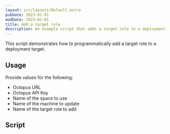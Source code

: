 ```yaml
---
layout: src/layouts/Default.astro
pubDate: 2023-01-01
modDate: 2023-01-01
title: Add a target role
description: An example script that adds a target role to a deployment target.
---
```


This script demonstrates how to programmatically add a target role to a deployment target.

## Usage

Provide values for the following:

- Octopus URL
- Octopus API Key
- Name of the space to use
- Name of the machine to update
- Name of the target role to add

## Script

<AddTargetRoleScripts />

